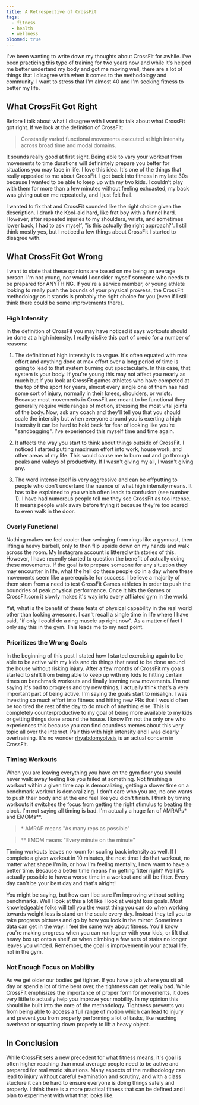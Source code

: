 ```yaml
---
title: A Retrospective of CrossFit
tags:
  - fitness
  - health
  - wellness
bloomed: true
---
```


I've been wanting to write down my thoughts about CrossFit for awhile. I've been practicing this type of training for two years now and while it's helped me better undertand my body and got me moving well, there are a lot of things that I disagree with when it comes to the methodology and community. I want to stress that I'm almost 40 and I'm seeking fitness to better my life.

## What CrossFit Got Right

Before I talk about what I disagree with I want to talk about what CrossFit got right. If we look at the definition of CrossFit:

> Constantly varied functional movements executed at high intensity across broad time and modal domains.

It sounds really good at first sight. Being able to vary your workout from movements to time durations will definintely prepare you better for situations you may face in life. I love this idea. It's one of the things that really appealed to me about CrossFit. I got back into fitness in my late 30s because I wanted to be able to keep up with my two kids. I couldn't play with them for more than a few minutes without feeling exhuasted, my back was giving out on me repeatedly, and I just felt frail.

I wanted to fix that and CrossFit sounded like the right choice given the description. I drank the Kool-aid hard, like frat boy with a funnel hard. However, after repeated injuries to my shoulders, wrists, and sometimes lower back, I had to ask myself, "is this actually the right approach?". I still think mostly yes, but I noticed a few things about CrossFit I started to disagree with.

## What CrossFit Got Wrong

I want to state that these opinions are based on me being an average person. I'm not young, nor would I consider myself someone who needs to be prepared for ANYTHING. If you're a service member, or young athlete looking to really push the bounds of your physical prowess, the CrossFit methodology as it stands is probably the right choice for you (even if I still think there could be some improvements there).

### High Intensity

In the definition of CrossFit you may have noticed it says workouts should be done at a high intensity. I really dislike this part of credo for a number of reasons:

1. The definition of high intensity is to vague. It's often equated with max effort and anything done at max effort over a long period of time is going to lead to that system burning out spectacularly. In this case, that system is your body. If you're young this may not affect you nearly as much but if you look at CrossFit games athletes who have competed at the top of the sport for years, almost every single one of them has had some sort of injury, normally in their knees, shoulders, or wrists. Because most movements in CrossFit are meant to be functional they generally require wide ranges of motion, stressing the most vital joints of the body. Now, ask any coach and they'll tell you that you should scale the intensity but when everyone around you is exerting a high intensity it can be hard to hold back for fear of looking like you're "sandbagging". I've experienced this myself time and time again.

2. It affects the way you start to think about things outside of CrossFit. I noticed I started putting maximum effort into work, house work, and other areas of my life. This would cause me to burn out and go through peaks and valleys of productivity. If I wasn't giving my all, I wasn't giving any.

3. The word intense itself is very aggressive and can be offputting to people who don't undertand the nuance of what high intensity means. It has to be explained to you which often leads to confusion (see number 1). I have had numerous people tell me they see CrossFit as too intense. It means people walk away before trying it because they're too scared to even walk in the door.

### Overly Functional

Nothing makes me feel cooler than swinging from rings like a gymnast, then lifting a heavy barbell, only to then flip upside down on my hands and walk across the room. My Instagram account is littered with stories of this. However, I have recently started to question the benefit of actually doing these movements. If the goal is to prepare someone for any situation they may encounter in life, what the hell do these people do in a day where these movements seem like a prerequisite for success. I believe a majority of them stem from a need to test CrossFit Games athletes in order to push the boundries of peak physical performance. Once it hits the Games or CrossFit.com it slowly makes it's way into every affliated gym in the world.

Yet, what is the benefit of these feats of physical capability in the real world other than looking awesome. I can't recall a single time in life where I have said, "if only I could do a ring muscle up right now". As a matter of fact I only say this in the gym. This leads me to my next point.

### Prioritizes the Wrong Goals

In the beginning of this post I stated how I started exercising again to be able to be active with my kids and do things that need to be done around the house without risking injury. After a few months of CrossFit my goals started to shift from being able to keep up with my kids to hitting certain times on benchmark workouts and finally learning new movements. I'm not saying it's bad to progress and try new things, I actually think that's a very important part of being active. I'm saying the goals start to misalign. I was investing so much effort into fitness and hitting new PRs that I would often be too tired the rest of the day to do much of anything else. This is completely counterproductive to my goal of being more available to my kids or getting things done around the house. I know I'm not the only one who experiences this because you can find countless memes about this very topic all over the internet. Pair this with high intensity and I was clearly overtraining. It's no wonder [rhyabdomyolysis](https://theconversation.com/explainer-what-is-rhabdomyolysis-and-whats-its-connection-to-crossfit-75623) is an actual concern in CrossFit.

### Timing Workouts

When you are leaving everything you have on the gym floor you should never walk away feeling like you failed at something. Not finishing a workout within a given time cap is demoralizing, getting a slower time on a benchmark workout is demoralizing. I don't care who you are, no one wants to push their body and at the end feel like you didn't finish. I think by timing workouts it switches the focus from getting the right stimulus to beating the clock. I'm not saying all timing is bad. I'm actually a huge fan of AMRAPs\* and EMOMs\*\*.

> \* AMRAP means "As many reps as possible"

> \*\* EMOM means "Every minute on the minute"

Timing workouts leaves no room for scaling back intensity as well. If I complete a given workout in 10 minutes, the next time I do that workout, no matter what shape I'm in, or how I'm feeling mentally, I now want to have a better time. Because a better time means I'm getting fitter right? Well it's actually possible to have a worse time in a workout and still be fitter. Every day can't be your best day and that's alright!

You might be saying, but how can I be sure I'm improving without setting benchmarks. Well I look at this a lot like I look at weight loss goals. Most knowledgeable folks will tell you the worst thing you can do when working towards weight loss is stand on the scale every day. Instead they tell you to take progress pictures and go by how you look in the mirror. Sometimes data can get in the way. I feel the same way about fitness. You'll know you're making progress when you can run logner with your kids, or lift that heavy box up onto a shelf, or when climbing a few sets of stairs no longer leaves you winded. Remember, the goal is improvement in your actual life, not in the gym.

### Not Enough Focus on Mobility

As we get older our bodies get tighter. If you have a job where you sit all day or spend a lot of time bent over, the tightness can get really bad. While CrossFit emphisizes the importance of proper form for movements, it does very little to actually help you improve your mobility. In my opinion this should be built into the core of the methodology. Tightness prevents you from being able to access a full range of motion which can lead to injury and prevent you from properly performing a lot of tasks, like reaching overhead or squatting down properly to lift a heavy object.

## In Conclusion

While CrossFit sets a new precedent for what fitness means, it's goal is often higher reaching than most average people need to be active and prepared for real world situations. Many aspects of the methodology can lead to injury without careful examination and scrutiny, and with a class stucture it can be hard to ensure everyone is doing things safely and properly. I think there is a more practical fitness that can be defined and I plan to experiment with what that looks like.
